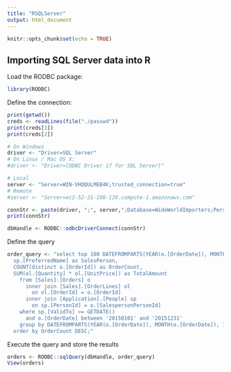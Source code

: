 ```yaml
---
title: "RSQLServer"
output: html_document
---
```


```r
knitr::opts_chunk$set(echo = TRUE)
```

## Importing SQL Server data into R

Load the RODBC package:
```r
library(RODBC)
```

Define the connection:
```r
print(getwd())
creds <- readLines(file("./passwd"))
print(creds[1])
print(creds[2])

# On Windows
driver <- "Driver=SQL Server"
# On Linux / Mac OS X:
#driver <- "Driver={ODBC Driver 17 for SQL Server}"

# Local
server <- "Server=WIN-VHQQULMEB4K;trusted_connection=true"
# Remote
#server <- "Server=ec2-52-21-198-129.compute-1.amazonaws.com"

connStr <- paste(driver, ";", server,";Database=WideWorldImporters;Persist Security Info=True;User ID=", creds[1], ";Password=", creds[2], ";", sep="")
print(connStr)

dbHandle <- RODBC::odbcDriverConnect(connStr)
```

Define the query
```r
order_query <- "select top 100 DATEFROMPARTS(YEAR(o.[OrderDate]), MONTH(o.[OrderDate]), 1) As OrderMonth,
  sp.[PreferredName] as SalesPerson,
  COUNT(distinct o.[OrderId]) as OrderCount,
  SUM(ol.[Quantity] * ol.[UnitPrice]) as TotalAmount
	from [Sales].[Orders] o
	  inner join [Sales].[OrderLines] ol
	    on ol.[OrderId] = o.[OrderId]
	  inner join [Application].[People] sp
	    on sp.[PersonId] = o.[SalespersonPersonId]
	where sp.[ValidTo] >= GETDATE()
	  and o.[OrderDate] between '20150101' and '20151231'
	group by DATEFROMPARTS(YEAR(o.[OrderDate]), MONTH(o.[OrderDate]), 1), sp.[PreferredName]
  order by OrderCount DESC;"
```

Execute the query and store the results
```r
orders <- RODBC::sqlQuery(dbHandle, order_query)
View(orders)
```
